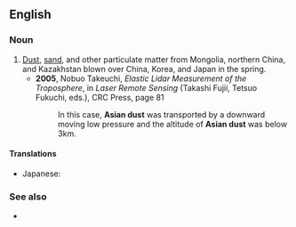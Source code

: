 ==English==

===Noun===
{{en-noun|-|sg=[[Asian]] [[dust]]}}

# [[dust|Dust]], [[sand]], and other particulate matter from Mongolia, northern China, and Kazakhstan blown over China, Korea, and Japan in the spring.
#* '''2005''', Nobuo Takeuchi, ''Elastic Lidar Measurement of the Troposphere'', in ''Laser Remote Sensing'' (Takashi Fujii, Tetsuo Fukuchi, eds.), CRC Press, page 81
#*: In this case, '''Asian dust''' was transported by a downward moving low pressure and the altitude of '''Asian dust''' was below 3km.

====Translations====
{{trans-top|dust blown over east Asia}}
* Japanese: {{t-|ja|黄砂|tr=kōsa|sc=Jpan}}
{{trans-mid}}
{{trans-bot}}

===See also===
* {{pedialite}}